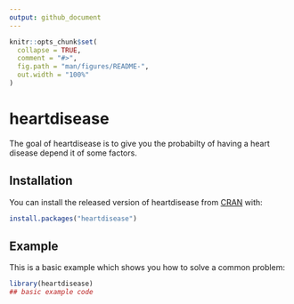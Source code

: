 ```yaml
---
output: github_document
---
```


<!-- README.md is generated from README.Rmd. Please edit that file -->

```r
knitr::opts_chunk$set(
  collapse = TRUE,
  comment = "#>",
  fig.path = "man/figures/README-",
  out.width = "100%"
)
```

# heartdisease

<!-- badges: start -->
<!-- badges: end -->

The goal of heartdisease is to give you the probabilty of having a heart disease depend it of some factors.

## Installation

You can install the released version of heartdisease from [CRAN](https://CRAN.R-project.org) with:

``` r
install.packages("heartdisease")
```

## Example

This is a basic example which shows you how to solve a common problem:

```r
library(heartdisease)
## basic example code
```


